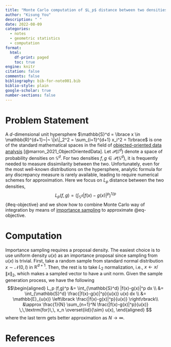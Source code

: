 ```yaml
---
title: "Monte Carlo computation of $L_p$ distance between two densities on the unit hypersphere"
author: "Kisung You"
description: " " 
date: 2022-08-09
categories:
  - notes
  - geometric statistics
  - computation
format: 
  html:
    df-print: paged
    toc: true
engine: knitr
citation: false
comments: false
bibliography: bib-for-note001.bib
biblio-style: plain
google-scholar: true
number-sections: false
---
```


# Problem Statement

A $d$-dimensional unit hypersphere $\mathbb{S}^d = \lbrace x \in \mathbb{R}^{d+1}~|~ \|x\|_2^2 = \sum_{i=1}^{d+1} x_i^2 = 1\rbrace$ is one of the standard mathematical spaces in the field of [objected-oriented data analysis](https://doi.org/10.1201/9781351189675) [@marron_2021_ObjectOrientedData]. Let $\mathcal{P}(\mathbb{S}^d)$ denote a space of probability densities on $\mathbb{S}^d$. For two densities $f,g\in\mathcal{P}(\mathbb{S}^d)$, it is frequently needed to measure dissimilarity between the two. Unfortunately, even for the most well-known distributions on the hypersphere, analytic formula for any discrepancy measure is rarely available, leading to require numerical schemes for approximation. Here we focus on $L_p$ distance between the two densities, 
$$
L_p (f,g) = \left( \int_{\mathbb{S}^d} |f(x) - g(x)|^p \right)^{1/p}
$$ {#eq-objective} 
and we show how to combine Monte Carlo way of integration by means of [importance sampling](https://en.wikipedia.org/wiki/Importance_sampling) to approximate @eq-objective.

# Computation

Importance sampling requires a proposal density. The easiest choice is to use uniform density $u(x)$ as an importance proposal since sampling from $u(x)$ is trivial. First, take a random sample from standard normal distribution $x \sim \mathcal{N}(0,I)$ in $\mathbb{R}^{d+1}$. Then, the rest is to take $L_2$ normalization, i.e., $x \leftarrow x / \|x\|_2$, which makes a sampled vector to have a unit norm. Given the sample generation process, we have the following 
$$\begin{aligned}
L_p (f,g)^p &= \int_{\mathbb{S}^d} |f(x)-g(x)|^p dx \\ 
&= \int_{\mathbb{S}^d} \frac{|f(x)-g(x)|^p}{u(x)} u(x)  dx \\
&= \mathbb{E}_{u(x)} \left\lbrack \frac{|f(x)-g(x)|^p}{u(x)} \right\rbrack\\
&\approx \frac{1}{N} \sum_{n=1}^N \frac{|f(x)-g(x)|^p}{u(x)} \,\,\textrm{for}\,\, x_n \overset{iid}{\sim} u(x),
\end{aligned}
$$ where the last term gets better approximation as $N\rightarrow \infty$.

# References {.unnumbered .unlisted}

::: {#refs}
:::